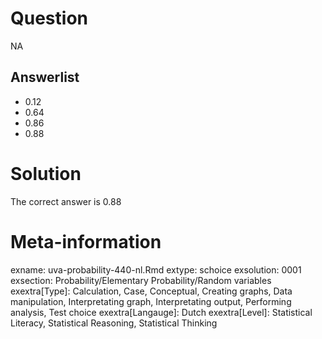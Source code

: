Question
========

NA

Answerlist
----------
* 0.12
* 0.64
* 0.86
* 0.88

Solution
========

The correct answer is  0.88

Meta-information
================
exname: uva-probability-440-nl.Rmd
extype: schoice
exsolution: 0001
exsection: Probability/Elementary Probability/Random variables
exextra[Type]: Calculation, Case, Conceptual, Creating graphs, Data manipulation, Interpretating graph, Interpretating output, Performing analysis, Test choice
exextra[Langauge]: Dutch
exextra[Level]: Statistical Literacy, Statistical Reasoning, Statistical Thinking
